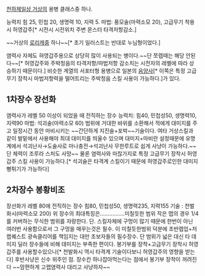[[천하제일상 거상]]의 용병 클래스중 하나.

능력치 힘 25, 민첩 20, 생명력 10, 지력 5. 
마법: 풍모술(마력소모 20), 고급무기 착용시 허영갑주[* 시전시 시전위치 주변 몬스터 타격저항감소.]

~~거상의 [[로리]]캐중 하나~~[* 초기 일러스트는 반대로 누님형이었다.] 

염력사 자체도 혀영갑주용으로 상당히 많이 사용되는 병이다.~~단 쪼렙때는 해당 안된다~~[* 허영갑주와 주박청음의 타격저항/마법저항 감소치는 시전자의 레벨에 따라 상승하기 때문이다.] 비슷한 계열의 서포터형 용병으로 일본의 [[음양사]][* 이쪽은 특정 고급무기 장착시 마법저항력을 떨어트리는 주박청음 스킬 사용이 가능하다.]가 있다.


== 1차장수 장선화 ==
염력사가 레벨 50 이상이 되었을 때 전직하는 장수 
능력치: 힘40, 민첩성50, 생명력10, 지력90  
마법: 석괴술(마력소모 60) 
범위에 거대한 바위를 소환해서 적에게 대미지를 주고 일정시간 동안 마비시키는 ~~간단하게 지진술+포박~~기술이다. 여타 거상스킬과 같이 발밑에서 사용해야 최대 대미지를 띄울수 있으며 대미지+마비란 설정때문에 유명계에서 석괴난사→도술사로 마나충전→석괴난사 무한루트로 쉽게 사냥이 가능하다.~~단 체력이 조루라 스처도 사망~~
물론 염력사와 마찮가지로 특정 고급무기 장착시 허영갑주 스킬 사용이 가능하다.[* 석괴술은 타격계 스킬이기 때문에 허영갑주로인한 대미지 뻥튀기가 가능하다]

== 2차장수 봉황비조 ==
장선화가 레벨 80에 전직하는 장수 
힘80, 민첩성50, 생명력235, 지력155 
기술 : 천벌화시(마력소모 200) 
위 장수의 최대특징은................미칠듯한 범위
작은 맵의 경우 1/4를 커버하는 무식한 범위를 자랑한다. 단. 스킬자체에 구멍이 많기 때문에 한번이 아닌 여러번 사용함으로서 그 구멍을 매꾸는것은 필수.
이 미칠듯한범위 덕분에 초반렙업+저랩퀘스트 광속클리어를 책임지는 대만 초보자들의 필수장수. 단 범위가 넓은 대신 타 데미지 딜러 장수들에 비해 데미지는 부족한 편이다.
봉기부를 장착+고급무기 장착시 허영갑주를 사용할수있으나[* 천발화시 역시 타격계 기술이다보니 허영갑주의 영향을 받는다] 후반사냥은 신수 위주인 점. 장수칸 하나잡아먹는다는 점에서 봉기부 장착이 꺼려진다 ~~맘편하게 고랩염력사 대리고 사냥하자~~
